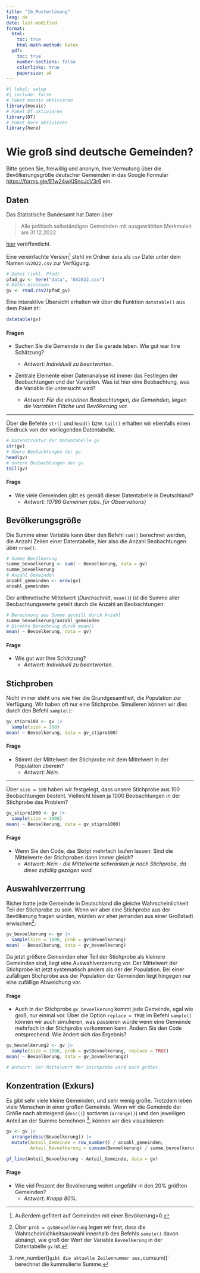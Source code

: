 ```yaml
---
title: "1b_Musterlösung"
lang: de
date: last-modified
format: 
  html:
    toc: true
    html-math-method: katex
  pdf:
    toc: true
    number-sections: false
    colorlinks: true 
    papersize: a4
---
```


```r
#| label: setup
#| include: false
# Paket mosaic aktivieren
library(mosaic)
# Paket DT aktivieren
library(DT)
# Paket here aktivieren
library(here)
```

# Wie groß sind deutsche Gemeinden?

Bitte geben Sie, freiwillig und anonym, Ihre Vermutung über die Bevölkerungsgröße deutscher Gemeinden in das Google Formular <https://forms.gle/E1w24wKiSnoJcV3r6> ein.

## Daten

Das Statistische Bundesamt hat Daten über

> Alle politisch selbständigen Gemeinden mit ausgewählten Merkmalen am 31.12.2022

[hier](https://www.destatis.de/DE/Themen/Laender-Regionen/Regionales/Gemeindeverzeichnis/Administrativ/Archiv/GVAuszugJ/31122022_Auszug_GV.html) veröffentlicht.

Eine vereinfachte Version[^1] steht im Ordner `data` als `csv` Datei unter dem Namen `GV2022.csv` zur Verfügung.

[^1]: Außerdem gefiltert auf Gemeinden mit einer Bevölkerung\>0.

```r
# Datei (inkl. Pfad)
pfad_gv <- here("data", "GV2022.csv")
# Daten einlesen
gv <- read.csv2(pfad_gv)
```

Eine interaktive Übersicht erhalten wir über die Funktion `datatable()` aus dem Paket `DT`:

```r
datatable(gv)
```

#### Fragen

-   Suchen Sie die Gemeinde in der Sie gerade leben. Wie gut war Ihre Schätzung?

    -   *Antwort: Individuell zu beantworten.*

-   Zentrale Elemente einer Datenanalyse ist immer das Festlegen der Beobachtungen und der Variablen. Was ist hier eine Beobachtung, was die Variable die untersucht wird?

    -   *Antwort: Für die einzelnen Beobachtungen, die Gemeinden, liegen die Variablen Fläche und Bevölkerung vor.*

------------------------------------------------------------------------

Über die Befehle `str()` und `head()` bzw. `tail()` erhalten wir ebenfalls einen Eindruck von der vorliegenden Datentabelle.

```r
# Datenstruktur der Datentabelle gv
str(gv)
# Obere Beobachtungen der gv
head(gv)
# Untere Beobachtungen der gv
tail(gv)
```

#### Frage

-   Wie viele Gemeinden gibt es gemäß dieser Datentabelle in Deutschland?
    -   *Antwort: 10786 Gemeinen (obs. für Observations)*

## Bevölkerungsgröße

Die Summe einer Variable kann über den Befehl `sum()` berechnet werden, die Anzahl Zeilen einer Datentabelle, hier also die Anzahl Beobachtungen über `nrow()`.

```r
# Summe Bevölkerung
summe_bevoelkerung <- sum( ~ Bevoelkerung, data = gv)
summe_bevoelkerung
# Anzahl Gemeinden
anzahl_gemeinden <- nrow(gv)
anzahl_gemeinden
```

Der arithmetische Mittelwert (*Durchschnitt*, `mean()`) ist die Summe aller Beobachtungswerte geteilt durch die Anzahl an Beobachtungen:

```r
# Berechnung aus Summe geteilt durch Anzahl
summe_bevoelkerung/anzahl_gemeinden
# Direkte Berechnung durch mean()
mean( ~ Bevoelkerung, data = gv)
```

#### Frage

-   Wie gut war Ihre Schätzung?
    -   *Antwort: Individuell zu beantworten.*

## Stichproben

Nicht immer steht uns wie hier die Grundgesamtheit, die Population zur Verfügung. Wir haben oft nur eine Stichprobe. Simulieren können wir dies durch den Befehl `sample()`:

```r
gv_stipro100 <- gv |>
  sample(size = 100)
mean( ~ Bevoelkerung, data = gv_stipro100)
```

#### Frage

-   Stimmt der Mittelwert der Stichprobe mit dem Mittelwert in der Population überein?
    -   *Antwort: Nein.*

------------------------------------------------------------------------

Über `size = 100` haben wir festgelegt, dass unsere Stichprobe aus 100 Beobachtungen besteht. Vielleicht lösen ja 1000 Beobachtungen in der Stichprobe das Problem?

```r
gv_stipro1000 <- gv |>
  sample(size = 1000)
mean( ~ Bevoelkerung, data = gv_stipro1000)
```

#### Frage

-   Wenn Sie den Code, das Skript mehrfach laufen lassen: Sind die Mittelwerte der Stichproben dann immer gleich?
    -   *Antwort: Nein - die Mittelwerte schwanken je nach Stichprobe, da diese zufällig gezogen wird.*

## Auswahlverzerrrung

Bisher hatte jede Gemeinde in Deutschland die gleiche Wahrscheinlichkeit Teil der Stichprobe zu sein. Wenn wir aber eine Stichprobe aus der Bevölkerung fragen würden, würden wir eher jemanden aus einer Großstadt erwischen[^2]:

[^2]: Über `prob = gv$Bevoelkerung` legen wir fest, dass die Wahrscheinlichkeitsauswahl innerhalb des Befehls `sample()` davon abhängt, wie groß der Wert der Variable `Bevoelkerung` in der Datentabelle `gv` ist.

```r
gv_bevoelkerung <- gv |>
  sample(size = 1000, prob = gv$Bevoelkerung)
mean( ~ Bevoelkerung, data = gv_bevoelkerung)
```

Da jetzt größere Gemeinden eher Teil der Stichprobe als kleinere Gemeinden sind, liegt eine Auswahlverzerrung vor. Der Mittelwert der Stichprobe ist jetzt systematisch anders als der der Population. Bei einer zufälligen Stichprobe aus der Population der Gemeinden liegt hingegen nur eine zufällige Abweichung vor.

#### Frage

-   Auch in der Stichprobe `gv_bevoelkerung` kommt jede Gemeinde, egal wie groß, nur einmal vor. Über die Option `replace = TRUE` im Befehl `sample()` können wir auch simulieren, was passieren würde wenn eine Gemeinde mehrfach in der Stichprobe vorkommen kann. Ändern Sie den Code entsprechend. Wie ändert sich das Ergebnis?

```r
gv_bevoelkerung2 <- gv |>
  sample(size = 1000, prob = gv$Bevoelkerung, replace = TRUE)
mean( ~ Bevoelkerung, data = gv_bevoelkerung2)

# Antwort: Der Mittelwert der Stichprobe wird noch größer.
```

## Konzentration (Exkurs)

Es gibt sehr viele kleine Gemeinden, und sehr wenig große. Trotzdem leben viele Menschen in einer großen Gemeinde. Wenn wir die Gemeinde der Größe nach absteigend (`desc()`) sortieren (`arrange()`) und den jeweiligen Anteil an der Summe berechnen [^3], können wir dies visualisieren:

[^3]: row_number()`gibt die aktuelle Zeilennummer aus,`cumsum()\` berechnet die kummulierte Summe.

```r
gv <- gv |>
  arrange(desc(Bevoelkerung)) |>
  mutate(Anteil_Gemeinde = row_number() / anzahl_gemeinden,
         Anteil_Bevoelkerung = cumsum(Bevoelkerung) / summe_bevoelkerung)

gf_line(Anteil_Bevoelkerung ~ Anteil_Gemeinde, data = gv)
```

#### Frage

-   Wie viel Prozent der Bevölkerung wohnt ungefähr in den 20% größten Gemeinden?
    -   *Antwort: Knapp 80%.*

